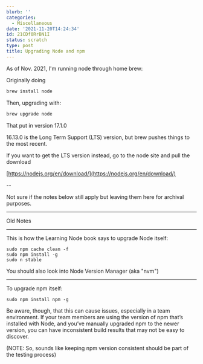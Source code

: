 ```yaml
---
blurb: ''
categories:
  - Miscellaneous
date: '2021-11-20T14:24:34'
id: 21CDf0RrBN1I
status: scratch
type: post
title: Upgrading Node and npm
---
```


As of Nov. 2021, I'm running node through home brew:

Originally doing

```bash
brew install node
```

Then, upgrading with:

```bash
brew upgrade node
```

That put in version 17.1.0

16.13.0 is the Long Term Support (LTS) version, but brew pushes things to the most recent. 

If you want to get the LTS version instead, go to the node site and pull the download

[https://nodejs.org/en/download/](https://nodejs.org/en/download/)


--

Not sure if the notes below still apply but leaving them here for archival purposes. 


---

Old Notes

---

This is how the Learning Node book says to upgrade Node itself:

    sudo npm cache clean -f
    sudo npm install -g
    sudo n stable


You should also look into Node Version Manager (aka "nvm")

---

To upgrade npm itself:

    sudo npm install npm -g
    
Be aware, though, that this can cause issues, especially in a team environment. If your team members are using the version of npm that’s installed with Node, and you’ve manually upgraded npm to the newer version, you can have inconsistent build results that may not be easy to discover.

(NOTE: So, sounds like keeping npm version consistent should be part of the testing process)








